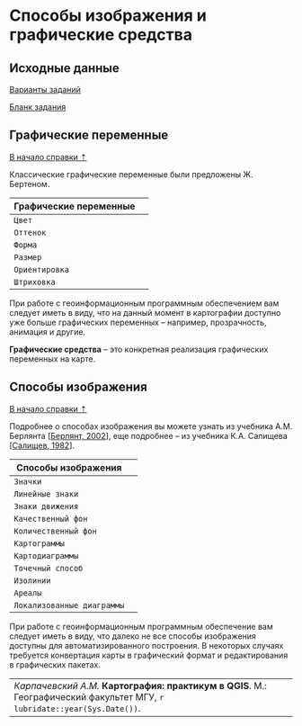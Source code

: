 # Способы изображения и графические средства {#map-symbology}


## Исходные данные {#map-symbology-initial-data}

[Варианты заданий](https://drive.google.com/drive/folders/1hbb13IYlOQN_QSebxW7OpPvh8j90zwDm)

[Бланк задания](https://yadi.sk/i/8Jka8SVegwxeqw)


## Графические переменные {#map-symbology-variables}
[В начало справки ⇡](#map-symbology)

Классические графические переменные были предложены Ж. Бертеном.


Графические переменные    |
--------------------------|-----------
`Цвет`                    |![]()
`Оттенок`                 |![]()
`Форма`                   |![]()
`Размер`                  |![]()
`Ориентировка`            |![]()
`Штриховка`               |![]()


При работе с геоинформационным программным обеспечением вам следует иметь в виду, что на данный момент в картографии доступно уже больше графических переменных – например, прозрачность, анимация и другие.


**Графические средства** – это конкретная реализация графических переменных на карте.


## Способы изображения {#map-symbology-methods}
[В начало справки ⇡](#map-symbology)


Подробнее о способах изображения вы можете узнать из учебника А.М. Берлянта [[Берлянт, 2002](https://yadi.sk/i/Fg77Q031F0lMoQ)], еще подробнее – из учебника К.А. Салищева [[Салищев, 1982](https://yadi.sk/i/e9gW1TmzdEUQqg)].


Способы изображения       |
--------------------------|-----------
`Значки`                  |![]()
`Линейные знаки`          |![]()
`Знаки движения`          |![]()
`Качественный фон`        |![]()
`Количественный фон`      |![]()
`Картограммы`             |![]()
`Картодиаграммы`          |![]()
`Точечный способ`         |![]()
`Изолинии`                |![]()
`Ареалы`                  |![]()
`Локализованные диаграммы`|![]()


При работе с геоинформационным программным обеспечение вам следует иметь в виду, что далеко не все способы изображения доступны для автоматизированного построения. В некоторых случаях требуется конвертация карты в графический формат и редактирования в графических пакетах.

----
_Карпачевский А.М._ **Картография: практикум в QGIS**. М.: Географический факультет МГУ, `r lubridate::year(Sys.Date())`.
----